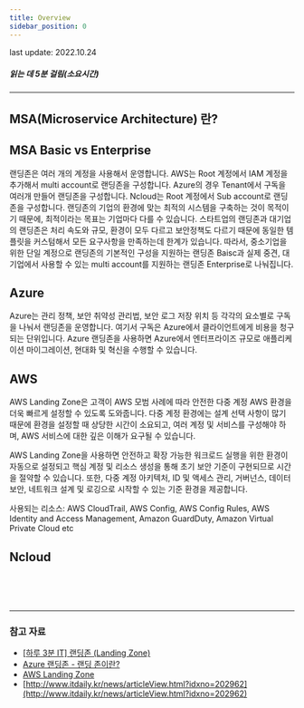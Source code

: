 ```yaml
---
title: Overview
sidebar_position: 0
---
```


<span className="theme-doc-version-badge badge badge--secondary">
    last update: 2022.10.24
</span>

##### 읽는 데 5분 걸림(소요시간)

*****
## MSA(Microservice Architecture) 란?




## MSA Basic vs Enterprise

랜딩존은 여러 개의 계정을 사용해서 운영합니다. AWS는 Root 계정에서 IAM 계정을 추가해서 multi account로 랜딩존을 구성합니다. Azure의 경우 Tenant에서 구독을 여러개 만들어 랜딩존을 구성합니다. Ncloud는 Root 계정에서 Sub account로 랜딩존을 구성합니다. 랜딩존의 기업의 환경에 맞는 최적의 시스템을 구축하는 것이 목적이기 때문에, 최적이라는 목표는 기업마다 다를 수 있습니다. 스타트업의 랜딩존과 대기업의 랜딩존은 처리 속도와 규모, 환경이 모두 다르고 보안정책도 다르기 때문에 동일한 템플릿을 커스텀해서 모든 요구사항을 만족하는데 한계가 있습니다. 따라서, 중소기업을 위한 단일 계정으로 랜딩존의 기본적인 구성을 지원하는 랜딩존 Baisc과 실제 중견, 대기업에서 사용할 수 있는 multi account를 지원하는 랜딩존 Enterprise로 나눠집니다.



## Azure

Azure는 관리 정책, 보안 취약성 관리법, 보안 로그 저장 위치 등 각각의 요소별로 구독을 나눠서 랜딩존을 운영합니다. 여기서 구독은 Azure에서 클라이언트에게 비용을 청구되는 단위입니다. Azure 랜딩존을 사용하면 Azure에서 엔터프라이즈 규모로 애플리케이션 마이그레이션, 현대화 및 혁신을 수행할 수 있습니다. 


## AWS

AWS Landing Zone은 고객이 AWS 모범 사례에 따라 안전한 다중 계정 AWS 환경을 더욱 빠르게 설정할 수 있도록 도와줍니다. 다중 계정 환경에는 설계 선택 사항이 많기 때문에 환경을 설정할 때 상당한 시간이 소요되고, 여러 계정 및 서비스를 구성해야 하며, AWS 서비스에 대한 깊은 이해가 요구될 수 있습니다.

AWS Landing Zone을 사용하면 안전하고 확장 가능한 워크로드 실행을 위한 환경이 자동으로 설정되고 핵심 계정 및 리소스 생성을 통해 초기 보안 기준이 구현되므로 시간을 절약할 수 있습니다. 또한, 다중 계정 아키텍처, ID 및 액세스 관리, 거버넌스, 데이터 보안, 네트워크 설계 및 로깅으로 시작할 수 있는 기준 환경을 제공합니다.

사용되는 리소스: AWS CloudTrail, AWS Config, AWS Config Rules, AWS Identity and Access Management, Amazon GuardDuty, Amazon Virtual Private Cloud etc


## Ncloud

<br/><br/><br/>

*****
### 참고 자료

- [[하루 3분 IT] 랜딩존 (Landing Zone)](https://blog.naver.com/PostView.naver?blogId=pentamkt&logNo=222389825257&categoryNo=20&parentCategoryNo=0&viewDate=&currentPage=1&postListTopCurrentPage=1&from=postView)
- [Azure 랜딩존 - 랜딩 존이란?](https://docs.microsoft.com/ko-kr/azure/cloud-adoption-framework/ready/landing-zone/)
- [AWS Landing Zone](https://aws.amazon.com/ko/solutions/implementations/aws-landing-zone/)
- [http://www.itdaily.kr/news/articleView.html?idxno=202962](http://www.itdaily.kr/news/articleView.html?idxno=202962)